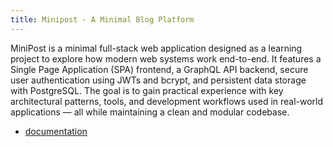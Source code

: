 ```yaml
---
title: Minipost - A Minimal Blog Platform
---
```


MiniPost is a minimal full-stack web application designed as a learning project to explore how modern web systems work end-to-end. It features a Single Page Application (SPA) frontend, a GraphQL API backend, secure user authentication using JWTs and bcrypt, and persistent data storage with PostgreSQL. The goal is to gain practical experience with key architectural patterns, tools, and development workflows used in real-world applications — all while maintaining a clean and modular codebase.


* [documentation](https://igor-dimi.github.io/projects-notes/minipost/intro.html)


